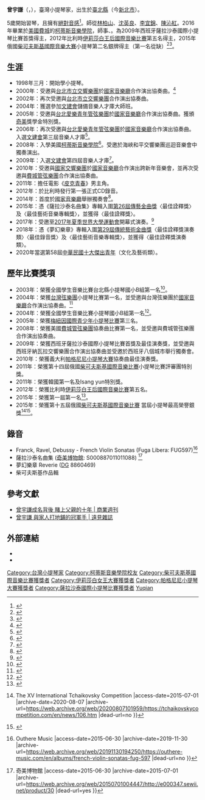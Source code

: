 {{年譜|time=2021-09-05}}
{{Refimprove|time=2021-09-05T07:03:15+00:00}}
{{noteTA|G1=Music}}
{{Infobox musical artist
| name = 曾宇謙
| image = Yu-chien Tseng & Cheng Wen-Tsan.jpg
| image_size = 300px
| landscape = 
| alt = 
| background = non_vocal_instrumentalist
| caption = 曾宇謙（左）與[[桃園市|桃園市]]市長[[鄭文燦|鄭文燦]]
| alias = Benny
| birth_date = {{birth date and age|1994|08|24}}
| birth_place = [[臺灣地區|臺灣]]臺灣省臺北縣（今[[新北市|新北市]]）
| origin = 
| death_date = 
| death_place = 
| genre = [[古典音樂|古典音樂]]
| occupation = 小提琴演奏家
| instrument = [[小提琴|小提琴]]
| years_active = 2005年 - 至今
| label = 
| associated_acts = 
| website = [https://yuchientseng.com/ yuchientseng.com]
| notable_instruments = 
}}

'''曾宇謙'''（{{lang-en|Yu-Chien Tseng}}，{{bd|1994年|8月24日|catIdx=Tseng曾}}），臺灣小提琴家，出生於[[臺北縣|臺北縣]]（今[[新北市|新北市]]）。

5歲開始習琴，且擁有[[絕對音高|絕對音感]]<ref>{{Cite web |url=http://news.ftv.com.tw/NewsContent.aspx?ntype=class&sno=2015702L07M1 |title=好強！ 曾宇謙柴可夫斯基大賽奪銀 |access-date=2015-09-15 |archive-date=2018-09-19 |archive-url=https://web.archive.org/web/20180919132245/https://news.ftv.com.tw/NewsContent.aspx?ntype=class&sno=2015702L07M1 |dead-url=no }}</ref>。師從[[林柏山|林柏山]]、[[沈英良|沈英良]]、[[李宜錦|李宜錦]]、[[陳沁紅|陳沁紅]]。2016年畢業於[[美國|美國]][[費城|費城]]的[[柯蒂斯音樂學院|柯蒂斯音樂學院]]，師事{{tsl|en|Ida Kavafian|艾达·卡瓦芬}}、{{tsl|en|Aaron Rosand|亚伦·罗桑}}。為2009年西班牙薩拉沙泰國際小提琴比賽首獎得主，2012年比利時[[伊莉莎白王后國際音樂比賽|伊莉莎白王后國際音樂比賽]]第五名得主，2015年俄國[[柴可夫斯基國際音樂大賽|柴可夫斯基國際音樂大賽]]小提琴第二名銀牌得主（第一名從缺）<ref>{{cite news|author1=中央社|title=柴可夫斯基國際賽 台灣小提琴家奪 銀|url=http://www.epochtimes.com/b5/15/7/2/n4470786.htm|publisher=[[大紀元時報|大紀元時報]]|date=2015-07-01|accessdate=2015-07-03|archive-date=2019-10-12|archive-url=https://web.archive.org/web/20191012034242/http://www.epochtimes.com/b5/15/7/2/n4470786.htm|dead-url=no}}</ref><ref>{{cite news|author1=中央社莫斯科|title=近看曾宇謙|url=http://www.epochtimes.com/b5/15/7/2/n4471506.htm|publisher=大紀元時報|date=2015-07-02|accessdate=2015-07-03|archive-date=2019-09-05|archive-url=https://web.archive.org/web/20190905001741/http://www.epochtimes.com/b5/15/7/2/n4471506.htm|dead-url=no}}</ref>。

==生涯==
{{Refimprove section|time=2021-09-05T07:03:15+00:00}}
* 1998年三月：開始學小提琴。
* 2000年：受邀與[[台北市立交響樂團|台北市立交響樂團]]於[[國家音樂廳|國家音樂廳]]合作演出協奏曲。<ref>{{Cite web |url=https://read.muzikair.com/tw/periodicalArticles/8cb569f1-0dbf-48bb-8dd6-861f5d023cd3 |title=獨到魅力熱情傳遞：小提琴家　曾宇謙 |dead-url=no |access-date=2021-10-19 |archive-date=2021-10-19 |archive-url=https://web.archive.org/web/20211019072545/https://read.muzikair.com/tw/periodicalArticles/8cb569f1-0dbf-48bb-8dd6-861f5d023cd3 }}</ref>
* 2002年：再次受邀與[[台北市立交響樂團|台北市立交響樂團]]合作演出協奏曲。
* 2004年：獲選參加[[中華民國文化部|文建會]]儲備音樂人才庫大師班。
* 2005年：受邀與[[台北愛樂青年管弦樂團|台北愛樂青年管弦樂團]]於[[國家音樂廳|國家音樂廳]]合作演出協奏曲。獲頒[[奇美實業|奇美]]獎學金特別獎。
* 2006年：再次受邀與[[台北愛樂青年管弦樂團|台北愛樂青年管弦樂團]]於[[國家音樂廳|國家音樂廳]]合作演出協奏曲。入選[[中華民國文化部|文建會]]第三屆音樂人才庫<ref>{{Cite web |url=http://www.ntso.gov.tw/information?uid=928&pid=1079 |title=文建會「第三屆音樂人才庫培訓計畫」【曾宇謙小提琴獨奏會】新聞稿 |access-date=2015-07-02 |archive-url=https://web.archive.org/web/20150702202026/http://www.ntso.gov.tw/information?uid=928&pid=1079 |archive-date=2015-07-02 |dead-url=yes }}</ref>。
* 2008年：入學美國[[柯蒂斯音樂學院|柯蒂斯音樂學院]]<ref>{{Cite web |url=http://www.ntso.gov.tw/information?uid=928&pid=1078 |title=【13歲曾宇謙 考上美國知名音樂院】新聞稿 | 國立台灣交響樂團 |access-date=2015-07-02 |archive-url=https://web.archive.org/web/20150702203913/http://www.ntso.gov.tw/information?uid=928&pid=1078 |archive-date=2015-07-02 |dead-url=yes }}</ref>。受邀於海峽和平交響樂團巡迴音樂會中獨奏演出。
* 2009年：入選[[中華民國文化部|文建會]]第四屆音樂人才庫<ref>{{Cite web |url=http://www.cna.com.tw/postwrite/Detail/46863.aspx#.VZKdMRuqrck |title=文建會第四屆音樂人才庫 獲選名單公布暨全國巡迴音樂會 |access-date=2015-07-02 |archive-date=2019-12-02 |archive-url=https://web.archive.org/web/20191202094234/https://www.cna.com.tw/postwrite/Detail/46863.aspx#.VZKdMRuqrck |dead-url=no }}</ref>。
* 2010年：受邀與[[國家交響樂團_(台灣)|國家交響樂團]]於[[國家音樂廳|國家音樂廳]]合作演出跨新年音樂會，並再次受邀與[[費城管弦樂團|費城管弦樂團]]合作演出協奏曲。
* 2011年：擔任電影《[[皮克青春|皮克青春]]》男主角。
* 2012年：於比利時{{tsl|en|Fuga Libera|FUGA LIBERA}}發行第一張正式CD錄音。
* 2014年：首度於[[國家音樂廳|國家音樂廳]]舉辦獨奏會<ref>{{cite news|author1=盧玉珠台北|title=曾宇謙獻成年禮，首度挑戰國家音樂廳|url=http://www.epochtimes.com/b5/13/12/25/n4042529.htm|publisher=大紀元時報|date=2013-12-25|accessdate=2015-07-03|archive-date=2019-08-19|archive-url=https://web.archive.org/web/20190819164350/http://www.epochtimes.com/b5/13/12/25/n4042529.htm|dead-url=no}}</ref>。
* 2015年：憑《薩拉沙泰名曲集》專輯入圍[[第26屆傳藝金曲獎|第26屆傳藝金曲獎]]〈最佳詮釋獎〉及〈最佳藝術音樂專輯獎〉，並獲得〈最佳詮釋獎〉。
* 2017年：受邀至[[2017年夏季世界大學運動會|2017年夏季世界大學運動會]]開幕式演奏。<ref>{{cite news|author1=陳雍仁|title=【這才是台灣精神】鋒砲轟散陳抗烏雲　點燃世大運聖火|url=http://www.appledaily.com.tw/realtimenews/article/new/20170819/1185963/|publisher=《蘋果日報》|date=2017-08-19|accessdate=2017-08-19|archive-date=2017-08-25|archive-url=https://web.archive.org/web/20170825001852/http://www.appledaily.com.tw/realtimenews/article/new/20170819/1185963/|dead-url=no}}</ref>
* 2018年：憑《夢幻樂章》專輯入圍[[第29屆金曲獎|第29屆傳統藝術金曲獎]]〈最佳詮釋獎演奏類〉〈最佳錄音獎〉及〈最佳藝術音樂專輯獎〉，並獲得〈最佳詮釋獎演奏類〉。
* 2020年當選第58屆[[中華民國十大傑出青年|中華民國十大傑出青年]]（文化及藝術類）。

== 歷年比賽獎項 ==
* 2003年：榮獲全國學生音樂比賽台北縣小提琴國小B組第一名<ref>{{Cite web |url=http://music.nhclac.gov.tw/music1/item2_rep.asp?%B2%D5%A7O%B6%B5%A5%D8=AB02 |title=個人組秩序冊 |access-date=2015-07-02 |archive-date=2016-03-04 |archive-url=https://web.archive.org/web/20160304091922/http://music.nhclac.gov.tw/music1/item2_rep.asp?%B2%D5%A7O%B6%B5%A5%D8=AB02 |dead-url=yes }}</ref>。
* 2004年：榮獲[[台灣弦樂團|台灣弦樂團]]小提琴比賽第一名，並受邀與台灣弦樂團於[[國家音樂廳|國家音樂廳]]合作演出協奏曲。<ref>{{cite web |title=第五屆（2004年）小提琴比賽得主名單 |url=http://www.atstrings.com.tw/tw/?sid=contest&d=c |website=台灣絃樂團 |publisher=台灣絃樂團 |accessdate=2021-02-27 |archive-date=2021-07-21 |archive-url=https://web.archive.org/web/20210721054925/http://www.atstrings.com.tw/tw/?sid=contest&d=c |dead-url=no }}</ref>
* 2004年：榮獲全國學生音樂比賽小提琴國小B組第一名<ref>{{Cite web |url=http://music.nhclac.gov.tw/music1/item2_rel_rep.asp?%B2%D5%A7O%B6%B5%A5%D8=AB02 |title=個人組比賽結果 |access-date=2015-06-30 |archive-date=2016-03-04 |archive-url=https://web.archive.org/web/20160304094746/http://music.nhclac.gov.tw/music1/item2_rel_rep.asp?%B2%D5%A7O%B6%B5%A5%D8=AB02 |dead-url=yes }}</ref>。
* 2005年：榮獲[[梅紐因國際青少年小提琴比賽|梅紐因國際青少年小提琴比賽]]第三名。
* 2008年：榮獲美國[[費城管弦樂團|費城管弦樂團]]協奏曲比賽第一名，並受邀與費城管弦樂團合作演出協奏曲。
* 2009年：榮獲西班牙薩拉沙泰國際小提琴比賽首獎及最佳演奏獎，並受邀與西班牙納瓦拉交響樂團合作演出協奏曲並受邀於西班牙八個城市舉行獨奏會。
* 2010年：榮獲義大利[[帕格尼尼小提琴大賽|帕格尼尼小提琴大賽]]協奏曲最佳演奏獎。
* 2011年：榮獲第十四屆俄國[[柴可夫斯基國際音樂比賽|柴可夫斯基國際音樂比賽]]小提琴比賽評審團特別獎。
* 2011年：榮獲韓國{{tsl|en|Isang Yun Competition|尹伊桑國際小提琴比賽}}第一名及Isang yun特別獎。
* 2012年：榮獲比利時[[伊莉莎白王后國際音樂比賽|伊莉莎白王后國際音樂比賽]]第五名。
* 2015年：榮獲第一屆{{tsl|en|Singapore International Violin Competition|新加坡國際小提琴比賽}}第一名<ref>{{Cite web |url=http://singaporeviolincompetition.com/ |title=Singapore International Violin Competition |access-date=2015-06-30 |archive-date=2020-11-12 |archive-url=https://web.archive.org/web/20201112022826/https://www.singaporeviolincompetition.com/ |dead-url=no }}</ref>。 
* 2015年：榮獲第十五屆俄國[[柴可夫斯基國際音樂比賽|柴可夫斯基國際音樂比賽]] 當屆小提琴最高榮譽銀獎<ref>{{Cite web |url=http://tchaikovskycompetition.com/en/news/106.htm |title=Results of the XV International Tchaikovsky Competition in the Violin category {{!}} The XV International Tchaikovsky Competition |access-date=2015-07-01 |archive-date=2020-08-07 |archive-url=https://web.archive.org/web/20200807101959/https://tchaikovskycompetition.com/en/news/106.htm |dead-url=no }}</ref><ref>{{cite news|title=台灣第一人 曾宇謙柴可夫斯基大賽奪銀|url=http://www.ntdtv.com/xtr/b5/2015/07/03/a1207783.html|agency=[[新唐人電視台|新唐人電視台]]|date=2015-07-02|accessdate=2015-07-03|archive-date=2016-03-04|archive-url=https://web.archive.org/web/20160304092613/http://www.ntdtv.com/xtr/b5/2015/07/03/a1207783.html|dead-url=no}}</ref>。

== 錄音 == 
* Franck, Ravel, Debussy - French Violin Sonatas (Fuga Libera: FUG597)<ref>{{Cite web |url=http://www.outhere-music.com/en/albums/french-violin-sonatas-fug-597 |title=French Violin Sonatas {{!}} Outhere Music |access-date=2015-06-30 |archive-date=2019-11-30 |archive-url=https://web.archive.org/web/20191130194250/https://outhere-music.com/en/albums/french-violin-sonatas-fug-597 |dead-url=no }}</ref>
* 薩拉沙泰名曲集 ([[奇美博物館|奇美博物館]]: S000887011011088) <ref>{{Cite web |url=http://e000347.sewii.net/product/30 |title=曾宇謙小提琴專輯 {{!}} 奇美博物館 |access-date=2015-06-30 |archive-date=2015-07-01 |archive-url=https://web.archive.org/web/20150701004447/http://e000347.sewii.net/product/30 |dead-url=yes }}</ref>
* 夢幻樂章 Reverie ([[德意志留声机|DG]] 8860469)
* 柴可夫斯基作品輯

== 參考文獻 ==
{{reflist|30em}}
*[http://www.businessweekly.com.tw/KWebArticle.aspx?id=58845 曾宇謙成名背後 賭上父親的十年 | 商業週刊] {{Wayback|url=http://www.businessweekly.com.tw/KWebArticle.aspx?id=58845 |date=20160514171217 }}
*[http://www.gvm.com.tw/Boardcontent_16461.html 曾宇謙 與家人打地鋪的冠軍手 | 遠見雜誌] {{Wayback|url=http://www.gvm.com.tw/Boardcontent_16461.html |date=20160626114957 }}

== 外部連結 ==
*{{Allmusic|artist|mn0003023936}}
*{{Facebook|YuchienTseng.violin}}

[[Category:台灣小提琴家|Category:台灣小提琴家]]
[[Category:柯蒂斯音樂學院校友|Category:柯蒂斯音樂學院校友]]
[[Category:柴可夫斯基國際音樂比賽獲獎者|Category:柴可夫斯基國際音樂比賽獲獎者]]
[[Category:伊莉莎白女王大賽獲獎者|Category:伊莉莎白女王大賽獲獎者]]
[[Category:帕格尼尼小提琴大賽獲獎者|Category:帕格尼尼小提琴大賽獲獎者]]
[[Category:薩拉沙泰國際小提琴比賽獲獎者|Category:薩拉沙泰國際小提琴比賽獲獎者]]
[[Category:曾姓|Yuqian]]